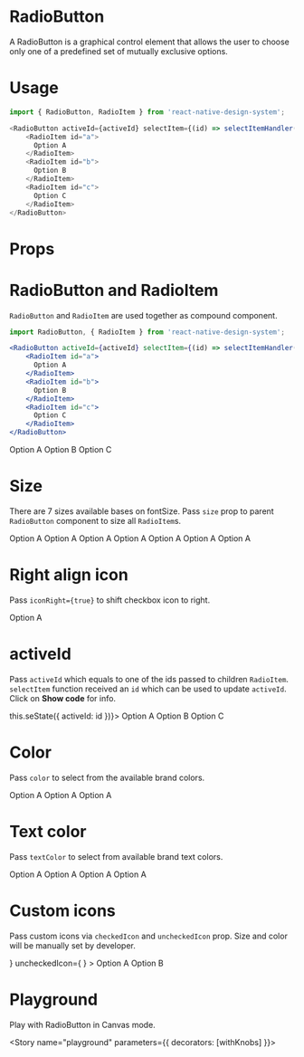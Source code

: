
<Meta title="Design System|RadioButton" component={RadioButton} />

# RadioButton
A RadioButton is a graphical control element that allows the user to choose only one of a predefined set of mutually exclusive options.

# Usage
```js
import { RadioButton, RadioItem } from 'react-native-design-system';

<RadioButton activeId={activeId} selectItem={(id) => selectItemHandler(id)}>
    <RadioItem id="a">
      Option A
    </RadioItem>
    <RadioItem id="b">
      Option B
    </RadioItem>
    <RadioItem id="c">
      Option C
    </RadioItem>
</RadioButton>
```

# Props
<Props of={RadioButton} />

# RadioButton and RadioItem
`RadioButton` and `RadioItem` are used together as compound component.

```jsx
import RadioButton, { RadioItem } from 'react-native-design-system';

<RadioButton activeId={activeId} selectItem={(id) => selectItemHandler(id)}>
    <RadioItem id="a">
      Option A
    </RadioItem>
    <RadioItem id="b">
      Option B
    </RadioItem>
    <RadioItem id="c">
      Option C
    </RadioItem>
</RadioButton>
```

<Preview>
  <Story name="usage">
    <RadioButton activeId="a">
        <RadioItem id="a">
          Option A
        </RadioItem>
        <RadioItem id="b">
          Option B
        </RadioItem>
        <RadioItem id="c">
          Option C
        </RadioItem>
    </RadioButton>
  </Story>
</Preview>

# Size
There are 7 sizes available bases on fontSize. Pass `size` prop to parent `RadioButton` component to size all `RadioItem`s.

<Preview>
  <Story name="size">
    <Stack>
      <RadioButton activeId="a" size="xxsmall" selectItem={action("pressed")}>
        <RadioItem id="a">
          Option A
        </RadioItem>
      </RadioButton>
      <RadioButton activeId="a" size="xsmall" selectItem={action("pressed")}>
        <RadioItem id="a">
          Option A
        </RadioItem>
      </RadioButton>
      <RadioButton activeId="a" size="small" selectItem={action("pressed")}>
        <RadioItem id="a">
          Option A
        </RadioItem>
      </RadioButton>
      <RadioButton activeId="a" size="medium" selectItem={action("pressed")}>
        <RadioItem id="a">
          Option A
        </RadioItem>
      </RadioButton>
      <RadioButton activeId="a" size="large" selectItem={action("pressed")}>
        <RadioItem id="a">
          Option A
        </RadioItem>
      </RadioButton>
      <RadioButton activeId="a" size="xlarge" selectItem={action("pressed")}>
        <RadioItem id="a">
          Option A
        </RadioItem>
      </RadioButton>
      <RadioButton activeId="a" size="xxlarge" selectItem={action("pressed")}>
        <RadioItem id="a">
          Option A
        </RadioItem>
      </RadioButton>
    </Stack>
  </Story>
</Preview>

# Right align icon
Pass `iconRight={true}` to shift checkbox icon to right.

<Preview>
  <Story name="iconRight">
    <RadioButton activeId="a" iconRight selectItem={action("pressed")}>
      <RadioItem id="a">
        Option A
      </RadioItem>
    </RadioButton>
  </Story>
</Preview>

# activeId
Pass `activeId` which equals to one of the ids passed to children `RadioItem`. `selectItem` function received an `id` which can be used to update `activeId`. Click on **Show code** for info.

<Preview>
  <Story name="activeId">
    <RadioButton 
      activeId="b"
      selectItem={id => this.seState({ activeId: id })}>
        <RadioItem id="a">
          Option A
        </RadioItem>
        <RadioItem id="b">
          Option B
        </RadioItem>
        <RadioItem id="c">
          Option C
        </RadioItem>
    </RadioButton>
  </Story>
</Preview>

# Color
Pass `color` to select from the available brand colors.

<Preview>
  <Story name="color">
    <Stack>
      <RadioButton activeId="a" color="primary" selectItem={action("pressed")}>
        <RadioItem id="a">
          Option A
        </RadioItem>
      </RadioButton>
      <RadioButton activeId="a" color="secondary" selectItem={action("pressed")}>
        <RadioItem id="a">
          Option A
        </RadioItem>
      </RadioButton>
      <RadioButton activeId="a" color="tertiary" selectItem={action("pressed")}>
        <RadioItem id="a">
          Option A
        </RadioItem>
      </RadioButton>
    </Stack>
  </Story>
</Preview>

# Text color
Pass `textColor` to select from available brand text colors.

<Preview>
  <Story name="textColor">
    <Stack>
      <RadioButton activeId="a" textColor="heading" selectItem={action("pressed")}>
        <RadioItem id="a">
          Option A
        </RadioItem>
      </RadioButton>
      <RadioButton activeId="a" textColor="default" selectItem={action("pressed")}>
        <RadioItem id="a">
          Option A
        </RadioItem>
      </RadioButton>
      <RadioButton activeId="a" textColor="subtle" selectItem={action("pressed")}>
        <RadioItem id="a">
          Option A
        </RadioItem>
      </RadioButton>
      <RadioButton activeId="a" textColor="grey" selectItem={action("pressed")}>
        <RadioItem id="a">
          Option A
        </RadioItem>
      </RadioButton>
    </Stack>
  </Story>
</Preview>

# Custom icons
Pass custom icons via  `checkedIcon` and `uncheckedIcon` prop. Size and color will be manually set by developer.

<Preview>
  <Story name="icons">
    <Stack>
      <RadioButton
        activeId="a"
        selectItem={action("pressed")}
        checkedIcon={
          <AntDesign
          name="checkcircle"
          size={20}
          color="#1e88e5" />
        }
        uncheckedIcon={
          <AntDesign
          name="checkcircleo"
          size={20}
          color="#1e88e5" />
        }
      >
        <RadioItem id="a">
          Option A
        </RadioItem>
        <RadioItem id="b">
          Option B
        </RadioItem>
      </RadioButton>
    </Stack>
  </Story>
</Preview>

# Playground
Play with RadioButton in Canvas mode.

<Story name="playground" parameters={{ decorators: [withKnobs] }}>
  <ExampleRadioButton />
</Story>